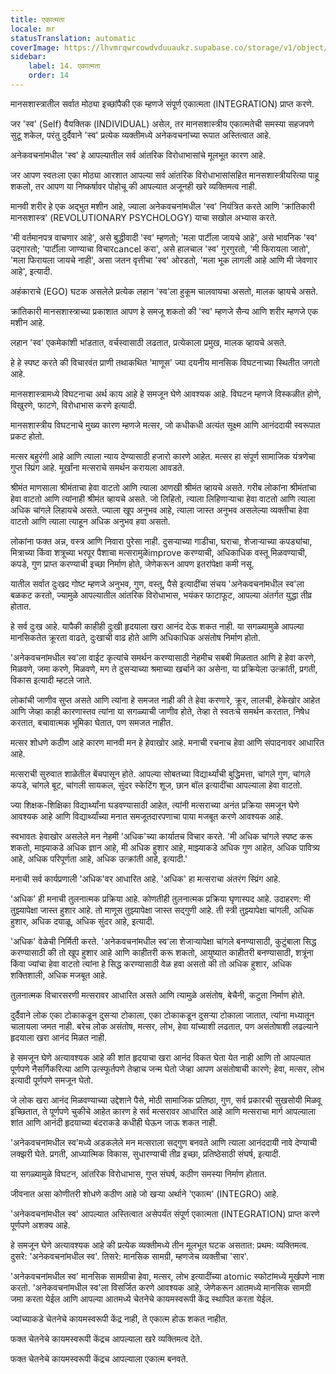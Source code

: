 ```yaml
---
title: एकात्मता
locale: mr
statusTranslation: automatic
coverImage: https://lhvmrqwrcowdvduuaukz.supabase.co/storage/v1/object/public/strapi-uploads/small_cover-educacion-fundamental.webp-2d51a7828a2b1309555be27f7e2a61a0.webp
sidebar:
    label: 14. एकात्मता
    order: 14
---
```

मानसशास्त्रातील सर्वात मोठ्या इच्छांपैकी एक म्हणजे संपूर्ण एकात्मता (INTEGRATION) प्राप्त करणे.

जर 'स्व' (Self) वैयक्तिक (INDIVIDUAL) असेल, तर मानसशास्त्रीय एकात्मतेची समस्या सहजपणे सुटू शकेल, परंतु दुर्दैवाने 'स्व' प्रत्येक व्यक्तीमध्ये अनेकवचनांच्या रूपात अस्तित्वात आहे.

अनेकवचनांमधील 'स्व' हे आपल्यातील सर्व आंतरिक विरोधाभासांचे मूलभूत कारण आहे.

जर आपण स्वतःला एका मोठ्या आरशात आपल्या सर्व आंतरिक विरोधाभासांसहित मानसशास्त्रीयरित्या पाहू शकलो, तर आपण या निष्कर्षावर पोहोचू की आपल्यात अजूनही खरे व्यक्तिमत्व नाही.

मानवी शरीर हे एक अद्भुत मशीन आहे, ज्याला अनेकवचनांमधील 'स्व' नियंत्रित करते आणि 'क्रांतिकारी मानसशास्त्र' (REVOLUTIONARY PSYCHOLOGY) याचा सखोल अभ्यास करते.

'मी वर्तमानपत्र वाचणार आहे', असे बुद्धीवादी 'स्व' म्हणतो; 'मला पार्टीला जायचे आहे', असे भावनिक 'स्व' उद्गारतो; 'पार्टीला जाण्याचा विचारcancel करा', असे हालचाल 'स्व' गुरगुरतो, 'मी फिरायला जातो', 'मला फिरायला जायचे नाही', असा जतन वृत्तीचा 'स्व' ओरडतो, 'मला भूक लागली आहे आणि मी जेवणार आहे', इत्यादी.

अहंकाराचे (EGO) घटक असलेले प्रत्येक लहान 'स्व'ला हुकूम चालवायचा असतो, मालक व्हायचे असते.

क्रांतिकारी मानसशास्त्राच्या प्रकाशात आपण हे समजू शकतो की 'स्व' म्हणजे सैन्य आणि शरीर म्हणजे एक मशीन आहे.

लहान 'स्व' एकमेकांशी भांडतात, वर्चस्वासाठी लढतात, प्रत्येकाला प्रमुख, मालक व्हायचे असते.

हे हे स्पष्ट करते की विचारवंत प्राणी तथाकथित 'माणूस' ज्या दयनीय मानसिक विघटनाच्या स्थितीत जगतो आहे.

मानसशास्त्रामध्ये विघटनाचा अर्थ काय आहे हे समजून घेणे आवश्यक आहे. विघटन म्हणजे विस्कळीत होणे, विखुरणे, फाटणे, विरोधाभास करणे इत्यादी.

मानसशास्त्रीय विघटनाचे मुख्य कारण म्हणजे मत्सर, जो कधीकधी अत्यंत सूक्ष्म आणि आनंददायी स्वरूपात प्रकट होतो.

मत्सर बहुरंगी आहे आणि त्याला न्याय देण्यासाठी हजारो कारणे आहेत. मत्सर हा संपूर्ण सामाजिक यंत्रणेचा गुप्त स्प्रिंग आहे. मूर्खांना मत्सराचे समर्थन करायला आवडते.

श्रीमंत माणसाला श्रीमंताचा हेवा वाटतो आणि त्याला आणखी श्रीमंत व्हायचे असते. गरीब लोकांना श्रीमंतांचा हेवा वाटतो आणि त्यांनाही श्रीमंत व्हायचे असते. जो लिहितो, त्याला लिहिणाऱ्याचा हेवा वाटतो आणि त्याला अधिक चांगले लिहायचे असते. ज्याला खूप अनुभव आहे, त्याला जास्त अनुभव असलेल्या व्यक्तीचा हेवा वाटतो आणि त्याला त्याहून अधिक अनुभव हवा असतो.

लोकांना फक्त अन्न, वस्त्र आणि निवारा पुरेसा नाही. दुसऱ्याच्या गाडीचा, घराचा, शेजाऱ्याच्या कपड्यांचा, मित्राच्या किंवा शत्रूच्या भरपूर पैशाचा मत्सरामुळेimprove करण्याची, अधिकाधिक वस्तू मिळवण्याची, कपडे, गुण प्राप्त करण्याची इच्छा निर्माण होते, जेणेकरून आपण इतरांपेक्षा कमी नसू.

यातील सर्वात दुःखद गोष्ट म्हणजे अनुभव, गुण, वस्तू, पैसे इत्यादींचा संचय 'अनेकवचनांमधील स्व'ला बळकट करतो, ज्यामुळे आपल्यातील आंतरिक विरोधाभास, भयंकर फाटाफूट, आपल्या अंतर्गत युद्धा तीव्र होतात.

हे सर्व दुःख आहे. यापैकी काहीही दुःखी हृदयाला खरा आनंद देऊ शकत नाही. या सगळ्यामुळे आपल्या मानसिकतेत क्रूरता वाढते, दुःखाची वाढ होते आणि अधिकाधिक असंतोष निर्माण होतो.

'अनेकवचनांमधील स्व'ला वाईट कृत्यांचे समर्थन करण्यासाठी नेहमीच सबबी मिळतात आणि हे हेवा करणे, मिळवणे, जमा करणे, मिळवणे, मग ते दुसऱ्याच्या श्रमाच्या खर्चाने का असेना, या प्रक्रियेला उत्क्रांती, प्रगती, विकास इत्यादी म्हटले जाते.

लोकांची जाणीव सुप्त असते आणि त्यांना हे समजत नाही की ते हेवा करणारे, क्रूर, लालची, हेकेखोर आहेत आणि जेव्हा काही कारणास्तव त्यांना या सगळ्याची जाणीव होते, तेव्हा ते स्वतःचे समर्थन करतात, निषेध करतात, बचावात्मक भूमिका घेतात, पण समजत नाहीत.

मत्सर शोधणे कठीण आहे कारण मानवी मन हे हेवाखोर आहे. मनाची रचनाच हेवा आणि संपादनावर आधारित आहे.

मत्सराची सुरुवात शाळेतील बेंचपासून होते. आपल्या सोबतच्या विद्यार्थ्यांची बुद्धिमत्ता, चांगले गुण, चांगले कपडे, चांगले बूट, चांगली सायकल, सुंदर स्केटिंग शूज, छान बॉल इत्यादींचा आपल्याला हेवा वाटतो.

ज्या शिक्षक-शिक्षिका विद्यार्थ्यांना घडवण्यासाठी आहेत, त्यांनी मत्सराच्या अनंत प्रक्रिया समजून घेणे आवश्यक आहे आणि विद्यार्थ्यांच्या मनात समजूतदारपणाचा पाया मजबूत करणे आवश्यक आहे.

स्वभावतः हेवाखोर असलेले मन नेहमी 'अधिक'च्या कार्यातच विचार करते. 'मी अधिक चांगले स्पष्ट करू शकतो, माझ्याकडे अधिक ज्ञान आहे, मी अधिक हुशार आहे, माझ्याकडे अधिक गुण आहेत, अधिक पावित्र्य आहे, अधिक परिपूर्णता आहे, अधिक उत्क्रांती आहे, इत्यादी.'

मनाची सर्व कार्यप्रणाली 'अधिक'वर आधारित आहे. 'अधिक' हा मत्सराचा अंतरंग स्प्रिंग आहे.

'अधिक' ही मनाची तुलनात्मक प्रक्रिया आहे. कोणतीही तुलनात्मक प्रक्रिया घृणास्पद आहे. उदाहरण: मी तुझ्यापेक्षा जास्त हुशार आहे. तो माणूस तुझ्यापेक्षा जास्त सद्गुणी आहे. ती स्त्री तुझ्यापेक्षा चांगली, अधिक हुशार, अधिक दयाळू, अधिक सुंदर आहे, इत्यादी.

'अधिक' वेळेची निर्मिती करते. 'अनेकवचनांमधील स्व'ला शेजाऱ्यापेक्षा चांगले बनण्यासाठी, कुटुंबाला सिद्ध करण्यासाठी की तो खूप हुशार आहे आणि काहीतरी करू शकतो, आयुष्यात काहीतरी बनण्यासाठी, शत्रूंना किंवा ज्यांचा हेवा वाटतो त्यांना हे सिद्ध करण्यासाठी वेळ हवा असतो की तो अधिक हुशार, अधिक शक्तिशाली, अधिक मजबूत आहे.

तुलनात्मक विचारसरणी मत्सरावर आधारित असते आणि त्यामुळे असंतोष, बेचैनी, कटुता निर्माण होते.

दुर्दैवाने लोक एका टोकाकडून दुसऱ्या टोकाला, एका टोकाकडून दुसऱ्या टोकाला जातात, त्यांना मध्यातून चालायला जमत नाही. बरेच लोक असंतोष, मत्सर, लोभ, हेवा यांच्याशी लढतात, पण असंतोषाशी लढल्याने हृदयाला खरा आनंद मिळत नाही.

हे समजून घेणे अत्यावश्यक आहे की शांत हृदयाचा खरा आनंद विकत घेता येत नाही आणि तो आपल्यात पूर्णपणे नैसर्गिकरित्या आणि उत्स्फूर्तपणे तेव्हाच जन्म घेतो जेव्हा आपण असंतोषाची कारणे; हेवा, मत्सर, लोभ इत्यादी पूर्णपणे समजून घेतो.

जे लोक खरा आनंद मिळवण्याच्या उद्देशाने पैसे, मोठी सामाजिक प्रतिष्ठा, गुण, सर्व प्रकारची सुखसोयी मिळवू इच्छितात, ते पूर्णपणे चुकीचे आहेत कारण हे सर्व मत्सरावर आधारित आहे आणि मत्सराचा मार्ग आपल्याला शांत आणि आनंदी हृदयाच्या बंदराकडे कधीही घेऊन जाऊ शकत नाही.

'अनेकवचनांमधील स्व'मध्ये अडकलेले मन मत्सराला सद्गुण बनवते आणि त्याला आनंददायी नावे देण्याची लक्झरी घेते. प्रगती, आध्यात्मिक विकास, सुधारण्याची तीव्र इच्छा, प्रतिष्ठेसाठी संघर्ष, इत्यादी.

या सगळ्यामुळे विघटन, आंतरिक विरोधाभास, गुप्त संघर्ष, कठीण समस्या निर्माण होतात.

जीवनात असा कोणीतरी शोधणे कठीण आहे जो खऱ्या अर्थाने 'एकात्म' (INTEGRO) आहे.

'अनेकवचनांमधील स्व' आपल्यात अस्तित्वात असेपर्यंत संपूर्ण एकात्मता (INTEGRATION) प्राप्त करणे पूर्णपणे अशक्य आहे.

हे समजून घेणे अत्यावश्यक आहे की प्रत्येक व्यक्तीमध्ये तीन मूलभूत घटक असतात: प्रथम: व्यक्तिमत्व. दुसरे: 'अनेकवचनांमधील स्व'. तिसरे: मानसिक सामग्री, म्हणजेच व्यक्तीचा 'सार'.

'अनेकवचनांमधील स्व' मानसिक सामग्रीचा हेवा, मत्सर, लोभ इत्यादींच्या atomic स्फोटांमध्ये मूर्खपणे नाश करतो. 'अनेकवचनांमधील स्व'ला विसर्जित करणे आवश्यक आहे, जेणेकरून आतमध्ये मानसिक सामग्री जमा करता येईल आणि आपल्या आतमध्ये चेतनेचे कायमस्वरूपी केंद्र स्थापित करता येईल.

ज्यांच्याकडे चेतनेचे कायमस्वरूपी केंद्र नाही, ते एकात्म होऊ शकत नाहीत.

फक्त चेतनेचे कायमस्वरूपी केंद्रच आपल्याला खरे व्यक्तिमत्व देते.

फक्त चेतनेचे कायमस्वरूपी केंद्रच आपल्याला एकात्म बनवते.

